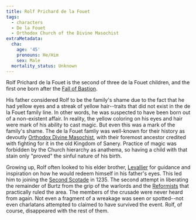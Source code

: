 ```yaml
---
title: Rolf Prichard de la Fouet
tags:
  - characters
  - De la Fouet
  - Orthodox Church of the Divine Masochist
extraMetadata:
  cha:
    age: '45'
    pronouns: He/Him
    sex: Male
  mortality_status: Unknown
---
```



Rolf Prichard de la Fouet is the second of three de la Fouet children, and the first one born after the [Fall of Bastion](../events/fall-of-bastion.mdx).

His father considered Rolf to be the family's shame due to the fact that he had yellow eyes and a streak of yellow hair--traits that did not exist in the de la Fouet family line. In other words, he was suspected to have been born out of a non-existent affair. In reality, the yellow coloring on his eyes and hair were mark of his ability to cast magic. But even this was a mark of the family's shame. The de la Fouet famliy was well-known for their history as devoutly [Orthodox Divine Masochist](../religions/divine-masochism/orthodox/index.mdx), with their foremost ancestor credited with fighting for it in the old Kingdom of Sanery. Practice of magic was forbidden by the Church hierarchy as anathema, so having a child with that stain only "proved" the sinful nature of his birth.

Growing up, Rolf often looked to his elder brother, [Levallier](./levallier-de-la-fouet.mdx) for guidance and inspiration on how he would redeem himself in his father's eyes. This led him to joining the [Second Scotade](../events/the-second-scotade.mdx) in 1235. The second attempt in liberating the remainder of Burtz from the grip of the warlords and the [Reformists](../religions/divine-masochism/reformist/index.mdx) that practically ruled the area. The members of the crusade were never heard from again. Not even a fragment of a wreakage was seen or spotted--not even charlatans attempted to claimed to have survived the event. Rolf, of course, disappeared with the rest of them.
